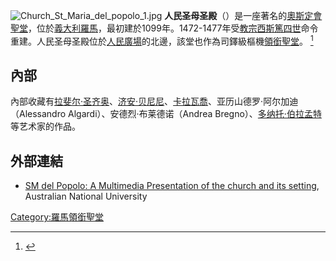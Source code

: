 {{NoteTA
|G1=Popes
}}
[[File:Church_St_Maria_del_popolo_1.jpg|thumb]]
'''人民圣母圣殿'''（{{lang-it|Santa Maria del Popolo}}）是一座著名的[[奧斯定會|奧斯定會]][[教堂|聖堂]]，位於[[義大利|義大利]][[羅馬|羅馬]]，最初建於1099年。1472-1477年受[[教宗西斯篤四世|教宗西斯篤四世]]命令重建。人民圣母圣殿位於[[人民廣場_(羅馬)|人民廣場]]的北邊，該堂也作為司鐸級樞機[[領銜聖堂|領銜聖堂]]。 <ref>{{cite web|title=Santa Maria del Popolo (Cardinal Titular Church)|url=http://www.catholic-hierarchy.org/diocese/d1m25.html|publisher=Catholic-hierarchy.org|accessdate=2012-09-18|archive-date=2012-09-24|archive-url=https://web.archive.org/web/20120924043741/http://catholic-hierarchy.org/diocese/d1m25.html|dead-url=no}}</ref>

==內部==
內部收藏有[[拉斐尔·圣齐奥|拉斐尔·圣齐奥]]、[[济安·贝尼尼|济安·贝尼尼]]、[[卡拉瓦喬|卡拉瓦喬]]、亚历山德罗·阿尔加迪（Alessandro Algardi）、安德烈·布莱德诺（Andrea Bregno）、[[多纳托·伯拉孟特|多纳托·伯拉孟特]]等艺术家的作品。

==外部連結==
* [http://rubens.anu.edu.au/htdocs/bycountry/italy/rome/popolo/ SM del Popolo: A Multimedia Presentation of the church and its setting]{{Wayback|url=http://rubens.anu.edu.au/htdocs/bycountry/italy/rome/popolo/ |date=20190521005302 }}, Australian National University
<references />

{{罗马地标}}
{{Authority control}}
[[Category:羅馬領銜聖堂|Category:羅馬領銜聖堂]]